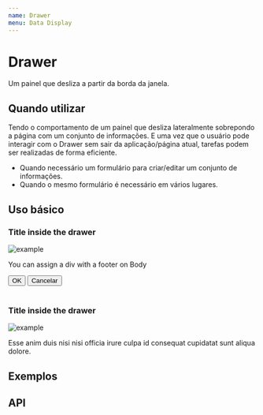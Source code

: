 ```yaml
---
name: Drawer
menu: Data Display
---
```




# Drawer

Um painel que desliza a partir da borda da janela.

## Quando utilizar

Tendo o comportamento de um painel que desliza lateralmente sobrepondo a página com um conjunto de informações. E uma vez que o usuário pode interagir com o Drawer sem sair da aplicação/página atual, tarefas podem ser realizadas de forma eficiente.

- Quando necessário um formulário para criar/editar um conjunto de informações.
- Quando o mesmo formulário é necessário em vários lugares.

## Uso básico

<Playground>
  <Drawer title={"Drawer Title"} placement={"left"}>
    <div>
      <h3>Title inside the drawer</h3>
      <img
        alt="example"
        style={{ width: "100%", borderRadius: "4px" }}
        src="https://images.unsplash.com/photo-1523597020744-b68b1edd3e1c"
      />
      <p>You can assign a div with a footer on Body</p>
    </div>
    <div
      style={{
        display: "inline-flex",
        position: "absolute",
        bottom: "8px",
        margin: "0 20px"
      }}
    >
      <Button type="primary">OK</Button>
      <button
        style={{
          cursor: "pointer",
          marginLeft: "1em",
          background: "none",
          border: "none"
        }}
      >
        <span>Cancelar</span>
      </button>
    </div>
  </Drawer>
  <br />
  <Drawer title={"Drawer Title"} placement={"bottom"}>
    <div>
      <h3>Title inside the drawer</h3>
      <img
        alt="example"
        style={{ width: "100%", borderRadius: "4px" }}
        src="https://images.unsplash.com/photo-1523597020744-b68b1edd3e1c"
      />
      <p>
        Esse anim duis nisi nisi officia irure culpa id consequat cupidatat sunt
        aliqua dolore.
      </p>
    </div>
  </Drawer>
</Playground>

## Exemplos

## API

<Props of={Drawer} />

